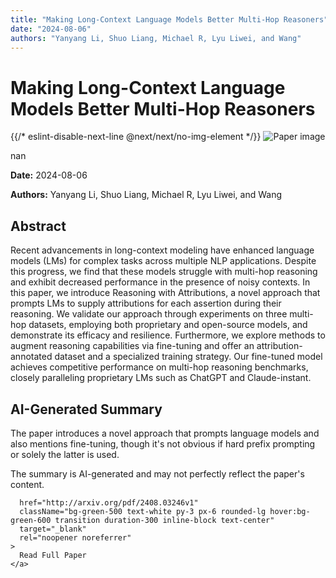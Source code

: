 ```yaml
---
title: "Making Long-Context Language Models Better Multi-Hop Reasoners"
date: "2024-08-06"
authors: "Yanyang Li, Shuo Liang, Michael R, Lyu Liwei, and Wang"
---
```



<div className="bg-gray-800 text-white min-h-screen p-8">
  <h1 className="text-4xl font-bold mb-6">Making Long-Context Language Models Better Multi-Hop Reasoners</h1>

  <div className="mb-8">
    {{/* eslint-disable-next-line @next/next/no-img-element */}}
    <img
      src="/images/papers/Making Long-Context Language Models Better Multi-Hop Reasoners.png"
      alt="Paper image"
      className="w-full h-auto rounded-lg"
    />
    <p className="text-sm text-gray-400 mt-2">nan</p>
  </div>

  <p className="text-gray-300 mb-2"><strong>Date:</strong> 2024-08-06</p>
  <p className="text-gray-300 italic mb-6"><strong>Authors:</strong> Yanyang Li, Shuo Liang, Michael R, Lyu Liwei, and Wang</p>

  <div className="bg-gray-700 p-6 rounded-lg mb-8">
    <h2 className="text-2xl font-semibold mb-4">Abstract</h2>
    <p>Recent advancements in long-context modeling have enhanced language models
(LMs) for complex tasks across multiple NLP applications. Despite this
progress, we find that these models struggle with multi-hop reasoning and
exhibit decreased performance in the presence of noisy contexts. In this paper,
we introduce Reasoning with Attributions, a novel approach that prompts LMs to
supply attributions for each assertion during their reasoning. We validate our
approach through experiments on three multi-hop datasets, employing both
proprietary and open-source models, and demonstrate its efficacy and
resilience. Furthermore, we explore methods to augment reasoning capabilities
via fine-tuning and offer an attribution-annotated dataset and a specialized
training strategy. Our fine-tuned model achieves competitive performance on
multi-hop reasoning benchmarks, closely paralleling proprietary LMs such as
ChatGPT and Claude-instant.</p>
  </div>

  <div className="bg-gray-700 p-6 rounded-lg mb-8">
    <h2 className="text-2xl font-semibold mb-4">AI-Generated Summary</h2>
    <p>The paper introduces a novel approach that prompts language models and also mentions fine-tuning, though it's not obvious if hard prefix prompting or solely the latter is used.</p>
  </div>

  <p className="text-sm text-gray-400 mt-8 mb-8">
    The summary is AI-generated and may not perfectly reflect the paper's content.
  </p>

  <div className="flex justify-center">
    
      href="http://arxiv.org/pdf/2408.03246v1"
      className="bg-green-500 text-white py-3 px-6 rounded-lg hover:bg-green-600 transition duration-300 inline-block text-center"
      target="_blank"
      rel="noopener noreferrer"
    >
      Read Full Paper
    </a>
  </div>
</div>

